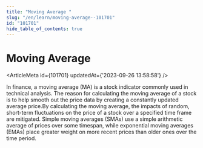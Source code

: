 ```yaml
---
title: "Moving Average "
slug: "/en/learn/moving-average--101701"
id: "101701"
hide_table_of_contents: true
---
```



# Moving Average 

<ArticleMeta id={101701} updatedAt={'2023-09-26 13:58:58'} />
<div className='border-solid border-b border-t-0 my-4 border-[var(--ifm-color-gray-300)]' />

In finance, a moving average (MA) is a stock indicator commonly used in technical analysis. The reason for calculating the moving average of a stock is to help smooth out the price data by creating a constantly updated average price.By calculating the moving average, the impacts of random, short-term fluctuations on the price of a stock over a specified time frame are mitigated. Simple moving averages (SMAs) use a simple arithmetic average of prices over some timespan, while exponential moving averages (EMAs) place greater weight on more recent prices than older ones over the time period.
